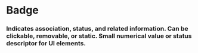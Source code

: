 
<Meta title="Application Guidelines|Typography" component={Text} />

# Badge

### Indicates association, status, and related information. Can be clickable, removable, or static. Small numerical value or status descriptor for UI elements.

<Preview withToolbar>
  <Story name="Standard">
    <Grid columns="1">
     <Title size="6x" text="H1 Title"/>
     <Title size="5x" text="H2 Title"/>
     <Title size="4x" text="H3 Title"/>
     <Title size="3x" text="H4 Title"/>
     <Title size="2x" text="H5 Title"/>
     <Title size="1x" text="H6 Title"/>
     <Text size="2x" text="Body1"/>
     <Text size="1x" text="Body2"/>
     <Caption text="Caption"/>
     <Subscript text="Subscript"/>
    <Label text="Label"/>
     <Link text="this is a link"/>
    </Grid>
  </Story>
</Preview>

# Title Colors

<Preview withToolbar>
  <Story name="Colors">
    <Grid columns="1">
    <Title type="primary" text="Primary Color"/>
     <Title type="secondary" text="Secondary Color"/>
    </Grid>
  </Story>
</Preview>

# Text Colors

<Preview withToolbar>
  <Story name="TextColors">
    <Grid columns="1">
    <Text type="primary" text="Primary Color"/>
     <Text type="info" text="Info Color"/>
         <Text type="warning" text="Warning Color"/>
     <Text type="alert" text="Alert Color"/>
         <Text type="success" text="Success Color"/>
    </Grid>
  </Story>
</Preview>

Badges contain numeric values and indicate a running tally, such as the number of unread messages in a room. Use badges to label page items with a small amount of information that draws attention to new, updated or removed content. Badges are normally placed before or after the label of the thing they're quantifying. They can contain numbers, a max count (using a "+" sign to indicate a quantity greater than the displayed number), or a label to display status information.

- Use badges in conjunction with a single item so that there is no ambiguity around which item is indicated.
- Use tooltips on badges when they're useful to clarify meaning or enhance user understanding – for example to indicate units.
- Badges are for counts, so they should only contain integer numbers.
- Don't use badges to visually label UI objects; use tags instead.

# Examples



## Props

<Props of={Text} />
